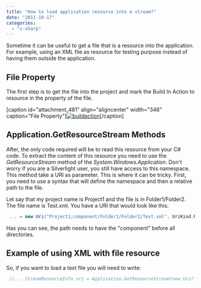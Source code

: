 ```yaml
---
title: "How to load application resource into a stream?"
date: "2011-10-17"
categories: 
  - "c-sharp"
---
```


Sometime it can be useful to get a file that is a resource into the application. For example, using an XML file as resource for testing purpose instead of having them outside the application.

## File Property

The first step is to get the file into the project and mark the Build In Action to resource in the property of the file.

[caption id="attachment\_481" align="aligncenter" width="346" caption="File Property"][![](http://patrickdesjardins.com/blog/wp-content/uploads/2011/09/buildaction.png "buildaction")](http://patrickdesjardins.com/blog/how-to-load-application-resource-into-a-stream/buildaction)[/caption]

## Application.GetResourceStream Methods

After, the only code required will be to read this resource from your C# code. To extract the content of this resource you need to use the _GetResourceStream_ method of the _System.Windows.Application_. Don't worry if you are a Silverlight user, you still have access to this namespace. This method take a URI as parameter. This is where it can be tricky. First, you need to use a syntax that will define the namespace and then a relative path to the file.

Let say that my project name is Project1 and the file is in Folder1/Folder2. The file name is Test.xml. You have a URI that would look like this.


```csharp
 ... = new Uri("Project1;component/Folder1/Folder2/Test.xml", UriKind.Relative) 
```

Has you can see, the path needs to have the "component" before all directories.

## Example of using XML with file resource

So, if you want to load a text file you will need to write:


```csharp
 //... StreamResourceInfo sr1 = Application.GetResourceStream(new Uri("Project1;component/Folder1/Folder2/Test.xml", UriKind.Relative)); var file = new StreamReader(sr1.Stream); return file.ReadToEnd(); 
```
